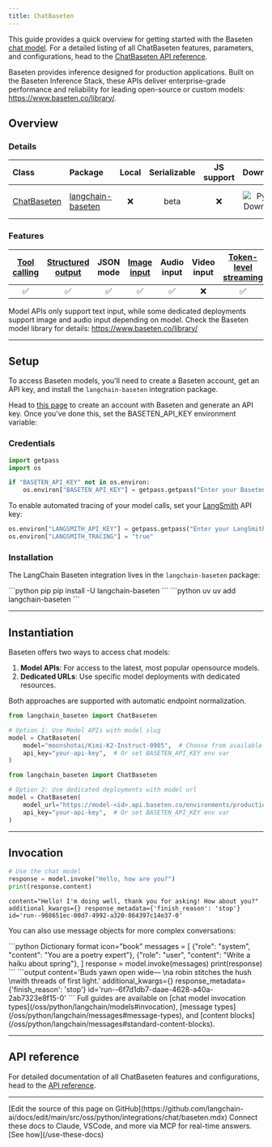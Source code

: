 ```yaml
---
title: ChatBaseten
---
```


This guide provides a quick overview for getting started with the Baseten [chat model](/oss/python/langchain/models). For a detailed listing of all ChatBaseten features, parameters, and configurations, head to the [ChatBaseten API reference](https://python.langchain.com/api_reference/baseten/chat_models/langchain_baseten.chat_models.ChatBaseten.html).

Baseten provides inference designed for production applications. Built on the Baseten Inference Stack, these APIs deliver enterprise-grade performance and reliability for leading open-source or custom models: https://www.baseten.co/library/.

## Overview

### Details

| Class | Package | Local | Serializable | JS support | Downloads | Version |
| :--- | :--- | :---: | :---: |  :---: | :---: | :---: |
| [ChatBaseten](https://python.langchain.com/api_reference/baseten/chat_models/langchain_baseten.chat_models.ChatBaseten.html) | [langchain-baseten](https://python.langchain.com/api_reference/baseten/index.html) | ❌ | beta | ❌ | ![PyPI - Downloads](https://img.shields.io/pypi/dm/langchain-baseten?style=flat-square&label=%20) | ![PyPI - Version](https://img.shields.io/pypi/v/langchain-baseten?style=flat-square&label=%20) |

### Features

| [Tool calling](/oss/python/langchain/tools) | [Structured output](/oss/python/langchain/structured-output) | JSON mode | [Image input](/oss/python/langchain/messages#multimodal) | Audio input | Video input | [Token-level streaming](/oss/python/langchain/streaming/) | Native async | [Token usage](/oss/python/langchain/models#token-usage) | [Logprobs](/oss/python/langchain/models#log-probabilities) |
| :---: | :---: | :---: | :---: |  :---: | :---: | :---: | :---: | :---: | :---: |
| ✅ | ✅ | ✅ | ✅ | ✅ | ❌ | ✅ | ✅ | ✅ | ❌ |

Model APIs only support text input, while some dedicated deployments support image and audio input depending on model. Check the Baseten model library for details: https://www.baseten.co/library/

---

## Setup

To access Baseten models, you'll need to create a Baseten account, get an API key, and install the `langchain-baseten` integration package.

Head to [this page](https://app.baseten.co) to create an account with Baseten and generate an API key. Once you've done this, set the BASETEN_API_KEY environment variable:

### Credentials

```python Set API key icon="key"
import getpass
import os

if "BASETEN_API_KEY" not in os.environ:
    os.environ["BASETEN_API_KEY"] = getpass.getpass("Enter your Baseten API key: ")
```

To enable automated <Tooltip tip="Log each step of a model's execution to debug and improve it">tracing</Tooltip> of your model calls, set your [LangSmith](https://docs.smith.langchain.com/) API key:

```python Enable tracing icon="flask"
os.environ["LANGSMITH_API_KEY"] = getpass.getpass("Enter your LangSmith API key: ")
os.environ["LANGSMITH_TRACING"] = "true"
```

### Installation

The LangChain Baseten integration lives in the `langchain-baseten` package:

<CodeGroup>
    ```python pip
    pip install -U langchain-baseten
    ```
    ```python uv
    uv add langchain-baseten
    ```
</CodeGroup>

---

## Instantiation

Baseten offers two ways to access chat models:

1. **Model APIs**: For access to the latest, most popular opensource models.
2. **Dedicated URLs**: Use specific model deployments with dedicated resources.

Both approaches are supported with automatic endpoint normalization.


```python Initialize with model slug icon="robot"
from langchain_baseten import ChatBaseten

# Option 1: Use Model APIs with model slug
model = ChatBaseten(
    model="moonshotai/Kimi-K2-Instruct-0905",  # Choose from available model slugs: https://docs.baseten.co/development/model-apis/overview#supported-models
    api_key="your-api-key",  # Or set BASETEN_API_KEY env var
)
```

```python Initialize with model URL icon="link"
from langchain_baseten import ChatBaseten

# Option 2: Use dedicated deployments with model url
model = ChatBaseten(
    model_url="https://model-<id>.api.baseten.co/environments/production/predict",
    api_key="your-api-key",  # Or set BASETEN_API_KEY env var
)
```

---

## Invocation

```python Basic invocation icon="play"
# Use the chat model
response = model.invoke("Hello, how are you?")
print(response.content)
```

```output
content="Hello! I'm doing well, thank you for asking! How about you?" additional_kwargs={} response_metadata={'finish_reason': 'stop'} id='run--908651ec-00d7-4992-a320-864397c14e37-0'
```

You can also use message objects for more complex conversations:

<CodeGroup>
    ```python Dictionary format icon="book"
    messages = [
        {"role": "system", "content": "You are a poetry expert"},
        {"role": "user", "content": "Write a haiku about spring"},
    ]
    response = model.invoke(messages)
    print(response)
    ```
</CodeGroup>
```output
content='Buds yawn open wide—  \na robin stitches the hush  \nwith threads of first light.' additional_kwargs={} response_metadata={'finish_reason': 'stop'} id='run--6f7d1db7-daae-4628-a40a-2ab7323e8f15-0'
```


<Tip>
    Full guides are available on [chat model invocation types](/oss/python/langchain/models#invocation), [message types](/oss/python/langchain/messages#message-types), and [content blocks](/oss/python/langchain/messages#standard-content-blocks).
</Tip>

---

## API reference

For detailed documentation of all ChatBaseten features and configurations, head to the [API reference](https://python.langchain.com/api_reference/baseten/chat_models/langchain_baseten.chat_models.ChatBaseten.html).

---

<Callout icon="pen-to-square" iconType="regular">
    [Edit the source of this page on GitHub](https://github.com/langchain-ai/docs/edit/main/src/oss/python/integrations/chat/baseten.mdx)
</Callout>
<Tip icon="terminal" iconType="regular">
    Connect these docs to Claude, VSCode, and more via MCP for    real-time answers. [See how](/use-these-docs)
</Tip>
